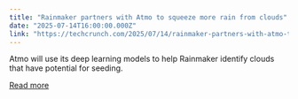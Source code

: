 ```yaml
---
title: "Rainmaker partners with Atmo to squeeze more rain from clouds"
date: "2025-07-14T16:00:00.000Z"
link: "https://techcrunch.com/2025/07/14/rainmaker-partners-with-atmo-to-squeeze-more-rain-from-clouds/"
---
```


Atmo will use its deep learning models to help Rainmaker identify clouds that have potential for seeding.

[Read more](https://techcrunch.com/2025/07/14/rainmaker-partners-with-atmo-to-squeeze-more-rain-from-clouds/)

